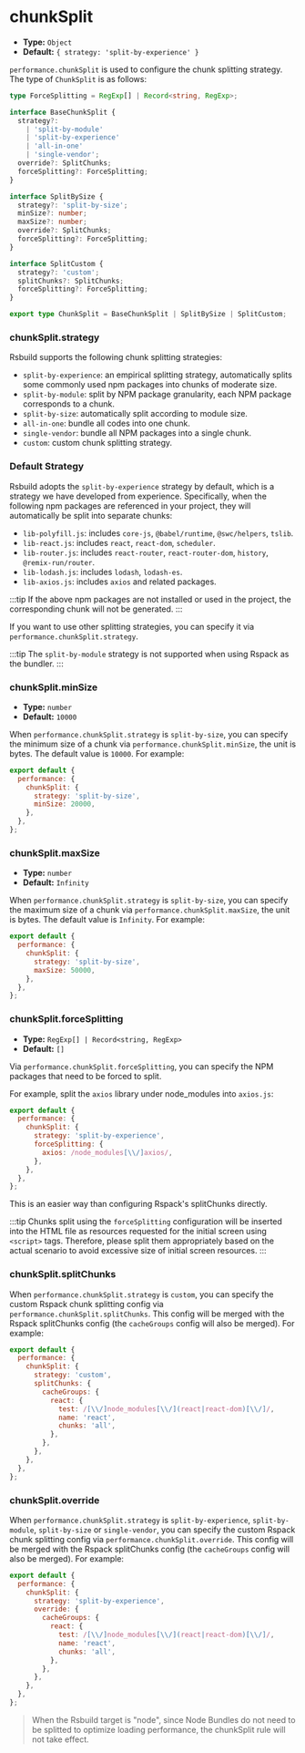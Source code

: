 # chunkSplit

- **Type:** `Object`
- **Default:** `{ strategy: 'split-by-experience' }`

`performance.chunkSplit` is used to configure the chunk splitting strategy. The type of `ChunkSplit` is as follows:

```ts
type ForceSplitting = RegExp[] | Record<string, RegExp>;

interface BaseChunkSplit {
  strategy?:
    | 'split-by-module'
    | 'split-by-experience'
    | 'all-in-one'
    | 'single-vendor';
  override?: SplitChunks;
  forceSplitting?: ForceSplitting;
}

interface SplitBySize {
  strategy?: 'split-by-size';
  minSize?: number;
  maxSize?: number;
  override?: SplitChunks;
  forceSplitting?: ForceSplitting;
}

interface SplitCustom {
  strategy?: 'custom';
  splitChunks?: SplitChunks;
  forceSplitting?: ForceSplitting;
}

export type ChunkSplit = BaseChunkSplit | SplitBySize | SplitCustom;
```

### chunkSplit.strategy

Rsbuild supports the following chunk splitting strategies:

- `split-by-experience`: an empirical splitting strategy, automatically splits some commonly used npm packages into chunks of moderate size.
- `split-by-module`: split by NPM package granularity, each NPM package corresponds to a chunk.
- `split-by-size`: automatically split according to module size.
- `all-in-one`: bundle all codes into one chunk.
- `single-vendor`: bundle all NPM packages into a single chunk.
- `custom`: custom chunk splitting strategy.

### Default Strategy

Rsbuild adopts the `split-by-experience` strategy by default, which is a strategy we have developed from experience. Specifically, when the following npm packages are referenced in your project, they will automatically be split into separate chunks:

- `lib-polyfill.js`: includes `core-js`, `@babel/runtime`, `@swc/helpers`, `tslib`.
- `lib-react.js`: includes `react`, `react-dom`, `scheduler`.
- `lib-router.js`: includes `react-router`, `react-router-dom`, `history`, `@remix-run/router`.
- `lib-lodash.js`: includes `lodash`, `lodash-es`.
- `lib-axios.js`: includes `axios` and related packages.

:::tip
If the above npm packages are not installed or used in the project, the corresponding chunk will not be generated.
:::

If you want to use other splitting strategies, you can specify it via `performance.chunkSplit.strategy`.

:::tip
The `split-by-module` strategy is not supported when using Rspack as the bundler.
:::

### chunkSplit.minSize

- **Type:** `number`
- **Default:** `10000`

When `performance.chunkSplit.strategy` is `split-by-size`, you can specify the minimum size of a chunk via `performance.chunkSplit.minSize`, the unit is bytes. The default value is `10000`. For example:

```js
export default {
  performance: {
    chunkSplit: {
      strategy: 'split-by-size',
      minSize: 20000,
    },
  },
};
```

### chunkSplit.maxSize

- **Type:** `number`
- **Default:** `Infinity`

When `performance.chunkSplit.strategy` is `split-by-size`, you can specify the maximum size of a chunk via `performance.chunkSplit.maxSize`, the unit is bytes. The default value is `Infinity`. For example:

```js
export default {
  performance: {
    chunkSplit: {
      strategy: 'split-by-size',
      maxSize: 50000,
    },
  },
};
```

### chunkSplit.forceSplitting

- **Type:** `RegExp[] | Record<string, RegExp>`
- **Default:** `[]`

Via `performance.chunkSplit.forceSplitting`, you can specify the NPM packages that need to be forced to split.

For example, split the `axios` library under node_modules into `axios.js`:

```js
export default {
  performance: {
    chunkSplit: {
      strategy: 'split-by-experience',
      forceSplitting: {
        axios: /node_modules[\\/]axios/,
      },
    },
  },
};
```

This is an easier way than configuring Rspack's splitChunks directly.

:::tip
Chunks split using the `forceSplitting` configuration will be inserted into the HTML file as resources requested for the initial screen using `<script>` tags. Therefore, please split them appropriately based on the actual scenario to avoid excessive size of initial screen resources.
:::

### chunkSplit.splitChunks

When `performance.chunkSplit.strategy` is `custom`, you can specify the custom Rspack chunk splitting config via `performance.chunkSplit.splitChunks`. This config will be merged with the Rspack splitChunks config (the `cacheGroups` config will also be merged). For example:

```js
export default {
  performance: {
    chunkSplit: {
      strategy: 'custom',
      splitChunks: {
        cacheGroups: {
          react: {
            test: /[\\/]node_modules[\\/](react|react-dom)[\\/]/,
            name: 'react',
            chunks: 'all',
          },
        },
      },
    },
  },
};
```

### chunkSplit.override

When `performance.chunkSplit.strategy` is `split-by-experience`, `split-by-module`, `split-by-size` or `single-vendor`, you can specify the custom Rspack chunk splitting config via `performance.chunkSplit.override`. This config will be merged with the Rspack splitChunks config (the `cacheGroups` config will also be merged). For example:

```js
export default {
  performance: {
    chunkSplit: {
      strategy: 'split-by-experience',
      override: {
        cacheGroups: {
          react: {
            test: /[\\/]node_modules[\\/](react|react-dom)[\\/]/,
            name: 'react',
            chunks: 'all',
          },
        },
      },
    },
  },
};
```

> When the Rsbuild target is "node", since Node Bundles do not need to be splitted to optimize loading performance, the chunkSplit rule will not take effect.
